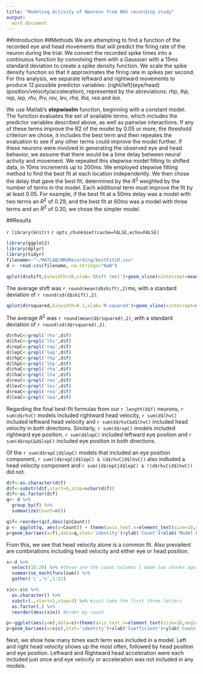 ```yaml
---
title: "Modeling Activity of Neurons from NRG recording study"
output: 
  word_document
---
```


##Introduction
##Methods
We are attempting to find a function of the recorded eye and head movements that will predict the firing rate of the neuron during the trial. We convert the recorded spike times into a continuous function by convolving them with a Gaussian with a 15ms standard deviation to create a spike density function. We scale the spike density function so that it approximates the firing rate in spikes per second. For this analysis, we separate leftward and rightward movements to produce 12 possible predictor variables: (right/left)(eye/head)(position/velocity/acceleration), represented by the abreviations: *rhp, lhp, rep, lep, rhv, lhv, rev, lev, rha, lha, rea* and *lea*. 

We use Matlab’s **stepwiselm** function, beginning with a constant model. The function evaluates the set of available terms, which includes the predictor variables described above, as well as pairwise interactions. If any of these terms improve the R2 of the model by 0.05 or more, the threshold criterion we chose, it includes the best term and then repeates the evaluation to see if any other terms could improve the model further. If these neurons were involved in generating the observed eye and head behavior, we assume that there would be a time delay between neural activity and movement. We repeated this stepwise model fitting to shifted data, in 10ms increments up to 200ms. We employed stepwise fitting method to find the best fit at each location independently. We then chose the delay that gave the best fit, determined by the $R^2$ weighted by the number of terms in the model. Each additional term must improve the fit by at least 0.05. For example, if the best fit at a 50ms delay was a model with two terms an $R^2$ of 0.29, and the best fit at 60ms was a model with three terms and an $R^2$ of 0.30, we chose the simpler model.

##Results

`r library(knitr)` `r opts_chunk$set(cache=FALSE,echo=FALSE)`


```r

library(ggplot2)
library(dplyr)
library(tidyr)
filename<-"~/MATLAB/NRGRecording/bestFitLR.csv"
d <- read.csv(filename, na.strings="NaN")
```


```r
qplot(d$shift,binwidth=20,xlab='Shift (ms)')+geom_vline(xintercept=mean(d$shift),size=2)

```

The average shift was `r round(mean(d$shift),2)`ms, with a standard deviation of `r round(sd(d$shift),2)`. 

```r
qplot(d$rsquared,binwidth=0.1,xlab='R-squared')+geom_vline(xintercept=mean(d$rsquared),size=2)

```


The average $R^2$ was `r round(mean(d$rsquared),2)`, with a standard deviation of `r round(sd(d$rsquared),2)`.

```r
d$rhvC<-grepl('rhv',d$f)
d$lhvC<-grepl('lhv',d$f)
d$repC<-grepl('rep',d$f)
d$lepC<-grepl('lep',d$f)
d$rhpC<-grepl('rhp',d$f)
d$lhpC<-grepl('lhp',d$f)
d$rhaC<-grepl('rha',d$f)
d$lhaC<-grepl('lha',d$f)
d$revC<-grepl('rev',d$f)
d$levC<-grepl('lev',d$f)
d$reaC<-grepl('rea',d$f)
d$leaC<-grepl('lea',d$f)


```

Regarding the final best-fit formulas from our `r length(d$f)` neurons, `r sum(d$rhvC)` models included rightward head velocity, `r sum(d$lhvC)` included leftward head velocity and `r sum(d$rhvC&d$lhvC)` included head velocity in both directions. Similarly, `r sum(d$repC)` models included rightward eye position, `r sum(d$lepC)` included leftward eye position and `r sum(d$repC&d$lepC)` included eye position in both directions. 

Of the `r sum(d$repC|d$lepC)` models that included an eye position component, `r sum((d$repC|d$lepC) & (d$rhvC|d$lhvC))` also indluded a head velocity component and `r sum((d$repC|d$lepC) & !(d$rhvC|d$lhvC))` did not. 

```r

d$f<-as.character(d$f)
d$f<-substr(d$f,start=9,stop=nchar(d$f))
d$f<-as.factor(d$f)
q<- d %>%
  group_by(f) %>%
  summarize(Count=n())

q$f<-reorder(q$f,desc(q$Count))
p <- ggplot(q, aes(y=Count)) + theme(axis.text.x=element_text(size=18,angle=45, hjust=1))
p+geom_bar(aes(x=f),data=q,stat='identity')+ylab('Count')+xlab('Model Fit')


```

From this, we see that head velocity alone is a common fit. Also prevailent are combinations including head velocity and either eye or head position. 

```r
s<-d %>% 
  select(18:29) %>% #these are the count columns I made two chunks ago
  summarise_each(funs(sum)) %>% 
  gather('c','n',1:12)

s$c<-s$c %>% 
  as.character() %>% 
  substr(.,start=1,stop=3) %>% #just take the first three letters 
  as.factor(.) %>%
  reorder(desc(s$n)) #order by count

p<-ggplot(aes(y=n),data=s)+theme(axis.text.x=element_text(size=18,angle=45, hjust=1))
p+geom_bar(aes(x=s$c),stat='identity')+xlab('Coefficient')+ylab('Count')

```

Next, we show how many times each term was included in a model. Left and right head velocity shows up the most often, followed by head position and eye position. Leftward and Rightward head acceleration were each included just once and eye velocity or acceleration was not included in any models. 
